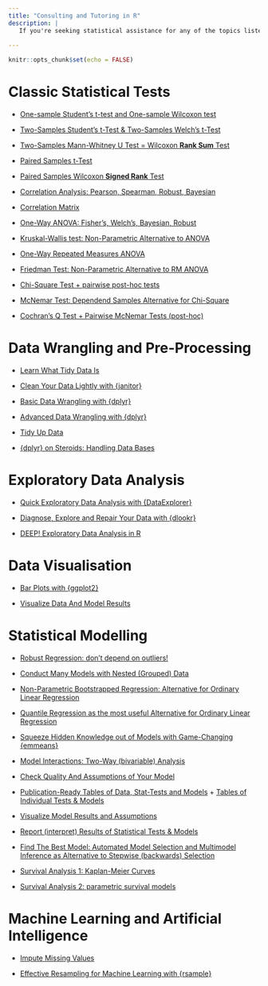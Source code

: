 ```yaml
---
title: "Consulting and Tutoring in R"
description: |
   If you're seeking statistical assistance for any of the topics listed below, take a moment to explore the provided links and ensure they match your requirements. If you can, attempt to implement the analyses on your own. Should you find yourself still in need of support, feel free to reach out to me here: yzablotski@icloud.com
   
---
```


```r
knitr::opts_chunk$set(echo = FALSE)
```


# Classic Statistical Tests

- [One-sample Student’s t-test and One-sample Wilcoxon test](https://yuzar-blog.netlify.app/posts/2021-12-20-one-sample-t-test-do-your-results-make-sense-or-how-to-compare-your-work-to-the-work-of-others/)

- [Two-Samples Student’s t-Test & Two-Samples  Welch’s t-Test](https://yuzar-blog.netlify.app/posts/2022-03-11-ttest/)

- [Two-Samples Mann-Whitney U Test = Wilcoxon **Rank Sum** Test](https://yuzar-blog.netlify.app/posts/2022-03-16-mwutest/)

- [Paired Samples t-Test](https://yuzar-blog.netlify.app/posts/2022-01-22-pairedsamplesttestinr/)

- [Paired Samples Wilcoxon **Signed Rank** Test](https://yuzar-blog.netlify.app/posts/2022-01-13-pairedsampleswilcoxonsigned-ranktestinr/)

- [Correlation Analysis: Pearson, Spearman, Robust, Bayesian](https://yuzar-blog.netlify.app/posts/2021-12-29-correlationinr/)

- [Correlation Matrix](https://yuzar-blog.netlify.app/posts/2022-01-05-correlationmatrixinr/)

- [One-Way ANOVA: Fisher’s, Welch’s, Bayesian, Robust](https://yuzar-blog.netlify.app/posts/2022-04-03-anova/)

- [Kruskal-Wallis test: Non-Parametric Alternative to ANOVA](https://yuzar-blog.netlify.app/posts/2022-04-13-kw/)

- [One-Way Repeated Measures ANOVA](https://yuzar-blog.netlify.app/posts/2022-01-30-rmanova/)

- [Friedman Test: Non-Parametric Alternative to RM ANOVA](https://yuzar-blog.netlify.app/posts/2022-02-08-friedman/)

- [Chi-Square Test + pairwise post-hoc tests](https://yuzar-blog.netlify.app/posts/2021-12-14-how-to-conduct-chi-square-test-in-r/)

- [McNemar Test: Dependend Samples Alternative for Chi-Square](https://yuzar-blog.netlify.app/posts/2022-02-20-mcnemar/)

- [Cochran’s Q Test + Pairwise McNemar Tests (post-hoc)](https://yuzar-blog.netlify.app/posts/2022-03-04-cochran/)









# Data Wrangling and Pre-Processing

- [Learn What Tidy Data Is](https://yuzar-blog.netlify.app/posts/2022-04-22-tidydata/)

- [Clean Your Data Lightly with {janitor}](https://yuzar-blog.netlify.app/posts/2021-01-02-r-package-reviews-janitor-clean-your-data/)

- [Basic Data Wrangling  with {dplyr}](https://yuzar-blog.netlify.app/posts/2023-01-31-datawrangling1/)

- [Advanced Data Wrangling  with {dplyr}](https://yuzar-blog.netlify.app/posts/2023-02-07-datawrangling2/)

- [Tidy Up Data](https://yuzar-blog.netlify.app/posts/2023-04-18-datawrangling3/)

- [{dplyr} on Steroids: Handling Data Bases](https://yuzar-blog.netlify.app/posts/2023-05-09-datawrangling4/)




# Exploratory Data Analysis

- [Quick Exploratory Data Analysis with {DataExplorer}](https://yuzar-blog.netlify.app/posts/2021-01-06-r-package-reviews-dataexplorer-explore-your-data/)

- [Diagnose, Explore and Repair Your Data with {dlookr}](https://yuzar-blog.netlify.app/posts/2021-01-30-r-package-reviews-dlookr-diagnose-explore-and-transform-your-data/)

- [DEEP! Exploratory Data Analysis in R](https://yuzar-blog.netlify.app/posts/2021-01-09-exploratory-data-analysis-and-beyond-in-r-in-progress/)






# Data Visualisation 

- [Bar Plots with {ggplot2}](https://yuzar-blog.netlify.app/posts/2023-07-10-barplots/)

- [Visualize Data And Model Results](https://yuzar-blog.netlify.app/posts/2022-08-01-sjplot/)





# Statistical Modelling

- [Robust Regression: don’t depend on outliers!](https://yuzar-blog.netlify.app/posts/2022-09-02-robustregression/)

- [Conduct Many Models with Nested (Grouped) Data](https://yuzar-blog.netlify.app/posts/2022-09-12-manymodels/)

- [Non-Parametric Bootstrapped Regression: Alternative for Ordinary Linear Regression](https://yuzar-blog.netlify.app/posts/2022-08-31-bootstrappingregressions/)

- [Quantile Regression as the most useful Alternative for Ordinary Linear Regression](https://yuzar-blog.netlify.app/posts/2022-12-01-quantileregression/)

- [Squeeze Hidden Knowledge out of Models with Game-Changing {emmeans}](https://yuzar-blog.netlify.app/posts/2022-11-29-emmeans/)

- [Model Interactions: Two-Way (bivariable) Analysis](https://yuzar-blog.netlify.app/posts/2022-12-29-emmeans2interactions/)


- [Check Quality And Assumptions of Your Model](https://yuzar-blog.netlify.app/posts/2021-01-03-r-package-reviews-performance-check-how-good-your-model-is/)

- [Publication-Ready Tables of Data, Stat-Tests and Models](https://yuzar-blog.netlify.app/posts/2022-10-31-gtsummary/) + [Tables of Individual Tests & Models](https://yuzar-blog.netlify.app/posts/2022-11-25-gtsummary2/#emmeans---or-sort-of---simply-pairwise-tests)

- [Visualize Model Results and Assumptions](https://yuzar-blog.netlify.app/posts/2021-01-01-how-to-visualize-models-their-assumptions-and-post-hocs/)

- [Report (interpret) Results of Statistical Tests & Models](https://yuzar-blog.netlify.app/posts/2022-06-18-report/)

- [Find The Best Model: Automated Model Selection and Multimodel Inference as Alternative to Stepwise (backwards) Selection ](https://yuzar-blog.netlify.app/posts/2022-05-31-glmulti/)

- [Survival Analysis 1: Kaplan-Meier Curves](https://yuzar-blog.netlify.app/posts/2021-01-03-survival-analysis-1-a-gentle-introduction-into-kaplan-meier-curves/)

- [Survival Analysis 2: parametric survival models](https://yuzar-blog.netlify.app/posts/2021-01-06-survival-analysis-2-parametric-survival-models/)


# Machine Learning and Artificial Intelligence

- [Impute Missing Values](https://yuzar-blog.netlify.app/posts/2021-03-04-how-to-impute-missing-values-in-r/)

- [Effective Resampling for Machine Learning with {rsample}](https://yuzar-blog.netlify.app/posts/2022-10-27-rsample/)

